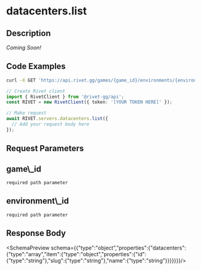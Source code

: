 
# datacenters.list



## Description

*Coming Soon!*


## Code Examples

<CodeGroup title='Request' tag='GET' label='https://api.rivet.gg/games/{game_id}/environments/{environment_id}/datacenters'>

```bash {{ "title": "cURL" }}
curl -X GET 'https://api.rivet.gg/games/{game_id}/environments/{environment_id}/datacenters'
```

```ts
// Create Rivet client
import { RivetClient } from '@rivet-gg/api';
const RIVET = new RivetClient({ token: '[YOUR TOKEN HERE]' });

// Make request
await RIVET.servers.datacenters.list({
  // Add your request body here
});
```

</CodeGroup>

## Request Parameters
<div className="property ml-4">
<div className="flex flex-row items-center my-2">
<h2 className="text-lg font-bold text-cream-50 m-0">game\_id</h2><code className="m-0 ml-4 pb-0 pt-0.5 text-cream-500"><span className="font-normal text-cream-600">required</span> path parameter</code>
</div>

</div>
<div className="property ml-4">
<div className="flex flex-row items-center my-2">
<h2 className="text-lg font-bold text-cream-50 m-0">environment\_id</h2><code className="m-0 ml-4 pb-0 pt-0.5 text-cream-500"><span className="font-normal text-cream-600">required</span> path parameter</code>
</div>

</div>

## Response Body
<SchemaPreview schema={{"type":"object","properties":{"datacenters":{"type":"array","item":{"type":"object","properties":{"id":{"type":"string"},"slug":{"type":"string"},"name":{"type":"string"}}}}}}}/>
